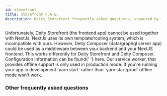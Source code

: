 ```yaml
---
id: storefront
title: Storefront F.A.Q.
description: Deity Storefront frequently asked questions, answered by the Deity team.
---
```



<Accordion title="Can I use NextJS">
  Unfortunately, Deity Storefront (the frontend app) cannot be used together with NextJs. NextJs uses its own
  template/routing system, which is incompatible with ours. However, Deity Composer (data/graphql server app) could be used as a
  middleware between your backend and your NextJS frontend.
</Accordion>
<Accordion title="How can I access configuration values?">
  This works differently for Deity Storefront and Deity Composer. Configuration information can be found{' '}
  <Link to="/docs/storefront/getting-started/configuration">here</Link>.
</Accordion>
<Accordion title="Offline support doesn't seem to be working">
  Our service worker, that provides offline support is only used in production mode. If you're running your app in
  development `yarn start` rather than `yarn start:prod` offline mode won't work.
</Accordion>

### Other frequently asked questions

<Categories />
